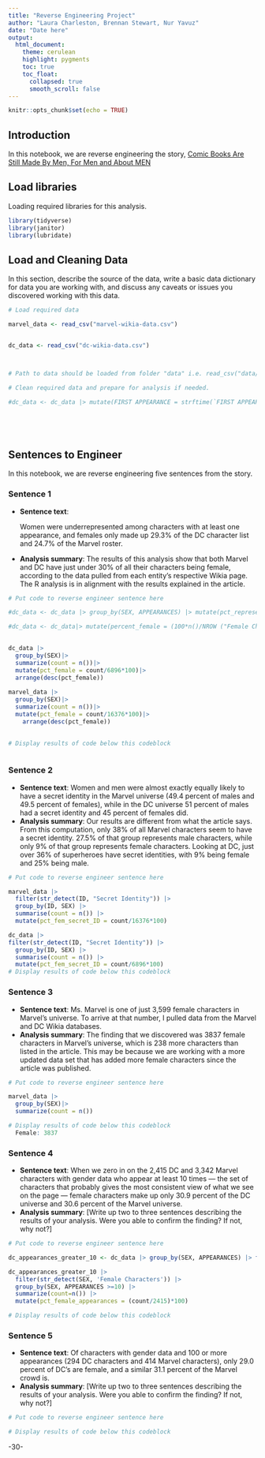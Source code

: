 ```yaml
---
title: "Reverse Engineering Project"
author: "Laura Charleston, Brennan Stewart, Nur Yavuz"
date: "Date here"
output:
  html_document:
    theme: cerulean
    highlight: pygments
    toc: true
    toc_float:
      collapsed: true
      smooth_scroll: false
---
```


```r
knitr::opts_chunk$set(echo = TRUE)
```

## Introduction

In this notebook, we are reverse engineering the story, [Comic Books Are Still Made By Men, For Men and About MEN](STORY%20URL)

## Load libraries

Loading required libraries for this analysis.

```r

library(tidyverse)
library(janitor)
library(lubridate)
```

## Load and Cleaning Data

In this section, describe the source of the data, write a basic data dictionary for data you are working with, and discuss any caveats or issues you discovered working with this data.

```r
# Load required data

marvel_data <- read_csv("marvel-wikia-data.csv")


dc_data <- read_csv("dc-wikia-data.csv")



# Path to data should be loaded from folder "data" i.e. read_csv("data/name_of_data.csv")

# Clean required data and prepare for analysis if needed. 

#dc_data <- dc_data |> mutate(FIRST APPEARANCE = strftime(`FIRST APPEARANCE`, mdy(date))) |>show_col_types = FALSE



  

```

## Sentences to Engineer

In this notebook, we are reverse engineering five sentences from the story.

### Sentence 1

-   **Sentence text**:

    Women were underrepresented among characters with at least one appearance, and females only made up 29.3% of the DC character list and 24.7% of the Marvel roster.

-   **Analysis summary**: The results of this analysis show that both Marvel and DC have just under 30% of all their characters being female, according to the data pulled from each entity's respective Wikia page. The R analysis is in alignment with the results explained in the article.

```r
# Put code to reverse engineer sentence here

#dc_data <- dc_data |> group_by(SEX, APPEARANCES) |> mutate(pct_representation = Female Characters/`FIRST APPEARANCES`)*100

#dc_data <- dc_data|> mutate(percent_female = (100*n()/NROW ("Female Characters")))|> arrange (percent_female)
 

dc_data |>
  group_by(SEX)|>
  summarize(count = n())|>
  mutate(pct_female = count/6896*100)|>
  arrange(desc(pct_female))
  
marvel_data |>
  group_by(SEX)|>
  summarize(count = n())|>
  mutate(pct_female = count/16376*100)|>
    arrange(desc(pct_female))
  

# Display results of code below this codeblock



```

### Sentence 2

-   **Sentence text**: Women and men were almost exactly equally likely to have a secret identity in the Marvel universe (49.4 percent of males and 49.5 percent of females), while in the DC universe 51 percent of males had a secret identity and 45 percent of females did. 
-   **Analysis summary**: Our results are different from what the article says. From this computation, only 38% of all Marvel characters seem to have a secret identity. 27.5% of that group represents male characters, while only 9% of that group represents female characters. Looking at DC, just over 36% of superheroes have secret identities, with 9% being female and 25% being male.

```r
# Put code to reverse engineer sentence here

marvel_data |>
  filter(str_detect(ID, "Secret Identity")) |>
  group_by(ID, SEX) |>
  summarise(count = n()) |>
  mutate(pct_fem_secret_ID = count/16376*100)

dc_data |>
filter(str_detect(ID, "Secret Identity")) |>
  group_by(ID, SEX) |>
  summarise(count = n()) |>
  mutate(pct_fem_secret_ID = count/6896*100)
# Display results of code below this codeblock

```

### Sentence 3

-   **Sentence text**: Ms. Marvel is one of just 3,599 female characters in Marvel’s universe. To arrive at that number, I pulled data from the Marvel and DC Wikia databases.
-   **Analysis summary**: The finding that we discovered was 3837 female characters in Marvel's universe, which is 238 more characters than listed in the article. This may be because we are working with a more updated data set that has added more female characters since the article was published. 

```r
# Put code to reverse engineer sentence here

marvel_data |>
  group_by(SEX)|>
  summarize(count = n())

# Display results of code below this codeblock
  Female: 3837

```

### Sentence 4

-   **Sentence text**: When we zero in on the 2,415 DC and 3,342 Marvel characters with gender data who appear at least 10 times — the set of characters that probably gives the most consistent view of what we see on the page — female characters make up only 30.9 percent of the DC universe and 30.6 percent of the Marvel universe.
-   **Analysis summary**: [Write up two to three sentences describing the results of your analysis. Were you able to confirm the finding? If not, why not?]

```r
# Put code to reverse engineer sentence here

dc_appearances_greater_10 <- dc_data |> group_by(SEX, APPEARANCES) |> filter(APPEARANCES >= 10)

dc_appearances_greater_10 |>
  filter(str_detect(SEX, 'Female Characters')) |>
  group_by(SEX, APPEARANCES >=10) |>
  summarize(count=n()) |>
  mutate(pct_female_appearances = (count/2415)*100)

# Display results of code below this codeblock

```

### Sentence 5

-   **Sentence text**: Of characters with gender data and 100 or more appearances (294 DC characters and 414 Marvel characters), only 29.0 percent of DC’s are female, and a similar 31.1 percent of the Marvel crowd is.
-   **Analysis summary**: [Write up two to three sentences describing the results of your analysis. Were you able to confirm the finding? If not, why not?]

```r
# Put code to reverse engineer sentence here

# Display results of code below this codeblock

```

-30-
